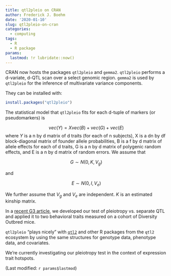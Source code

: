 ```yaml
---
title: qtl2pleio on CRAN
author: Frederick J. Boehm
date: '2020-01-10'
slug: qtl2pleio-on-cran
categories:
  - computing
tags:
  - R
  - R package
params:
  lastmod: !r lubridate::now()
---
```


CRAN now hosts the packages `qtl2pleio` and `gemma2`. `qtl2pleio` performs a d-variate, d-QTL scan over a select genomic region. `gemma2` is used by `qtl2pleio` for the inference of multivariate variance components. 

They can be installed with:

```r
install.packages("qtl2pleio")
```

The statistical model that `qtl2pleio` fits for each d-tuple of markers (or pseudomarkers) is 

$$
vec(Y) = Xvec(B) + vec(G) + vec(E)
$$
where $Y$ is a n by d matrix of d traits (for each of n subjects), X is a dn by df block-diagonal matrix of founder allele probabilities, B is a f by d matrix of allele effects for each of d traits, G is a n by d matrix of polygenic random effects, and E is a n by d matrix of random errors. We assume that 

$$
G \sim N(0, K, V_g)
$$

and 

$$
E \sim N(0, I, V_e)
$$

We further assume that $V_g$ and $V_e$ are independent. $K$ is an estimated kinship matrix.

In a [recent G3 article](https://www.g3journal.org/content/9/7/2317), we developed 
our test of pleiotropy vs. separate QTL and applied it to two behavioral traits 
measured on a cohort of Diversity Outbred mice.

`qtl2pleio` "plays nicely" with [`qtl2`](https://kbroman.org/qtl2/) and other R packages from the `qtl2` ecosystem by using the same structures for genotype data, phenotype data, and covariates.

We're currently investigating our pleiotropy test in the context of expression trait hotspots.





(Last modified: `r params$lastmod`)
